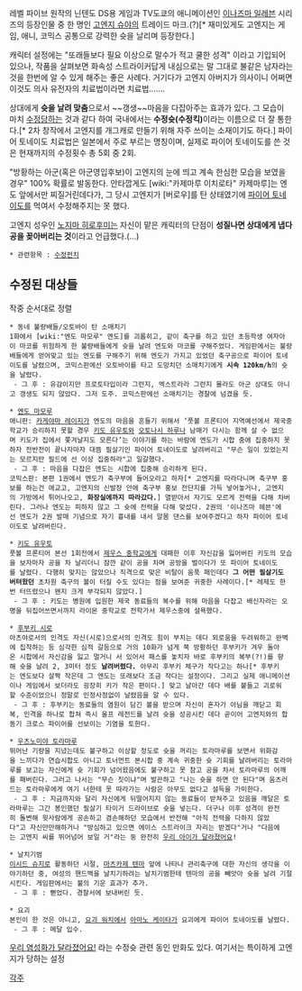 레벨 파이브 원작의 닌텐도 DS용 게임과 TV도쿄의 애니메이션인 [[이나즈마 일레븐]] 시리즈의 등장인물 중 한 명인 [[고엔지 슈야]]의 트레이드 마크.(?)[* 재미있게도 고엔지는 게임, 애니, 코믹스 공통으로 강력한 슛을 날리며 등장한다.]

캐릭터 설정에는 "또래들보다 필요 이상으로 말수가 적고 쿨한 성격" 이라고 기입되어 있으나, 작품을 살펴보면 화속성 스트라이커답게 내심으로는 말 그대로 불같은 남자라는 것을 한번에 알 수 있게 해주는 좋은 사례다. 거기다가 고엔지 아버지가 의사이니 어쩌면 이것도 의사 유전자의 치료법이라면 치료법…….

상대에게 '''슛을 날려 맞춤'''으로서 ~~갱생~~마음을 다잡아주는 효과가 있다. 그 모습이 마치 [[수정]]당하는 것과 같다 하여 국내에서는 '''수정슛(수정킥)'''이라는 이름으로 더 잘 통한다.[* 2차 창작에서 고엔지를 개그캐로 만들기 위해 자주 쓰이는 소재이기도 하다.] 파이어 토네이도 치료법은 일본에서 주로 부르는 명칭이며, 실제로 파이어 토네이도를 쓴 것은 현재까지의 수정횟수 총 5회 중 2회.

"방황하는 아군(혹은 아군영입후보)이 고엔지의 눈에 띄고 계속 한심한 모습을 보였을 경우" 100% 확률로 발동한다. 안타깝게도 [wiki:"카제마루 이치로타" 카제마루]는 엔도 앞에서만 찌질거린데다가, 그 당시 고엔지가 [버로우]를 탄 상태였기에 [[파이어 토네이도]]를 먹여서 수정해주지는 못 했다.

고엔지 성우인 [[노지마 히로후미]]는 자신이 맡은 캐릭터의 단점이 '''성질나면 상대에게 냅다 공을 꽂아버리는 것'''이라고 언급했다.(…) 

 * 관련항목 : [[수정펀치]]


== 수정된 대상들 ==
작중 순서대로 정렬

 * 동네 불량배들/오토바이 탄 소매치기
 1화에서 [wiki:"엔도 마모루" 엔도]를 괴롭히고, 같이 축구를 하고 있던 초등학생 여자아이 마코를 위험하게 한 불량배들에게 슛을 날려 엔도와 마코를 구해주었다. 게임판에서는 불량배들에게 얻어맞고 있는 엔도를 구해주기 위해 엔도가 가지고 있었던 축구공으로 파이어 토네이도를 날렸으며, 코믹스판에선 오토바이를 타고 도망치던 소매치기에게 '''시속 120km/h'''의 슛을 날렸다.
  - 그 후 : 유감이지만 프로토타입이라 그런지, 엑스트라라 그런지 몰라도 아군 상대도 아니고 갱생도 되지 않았다. 그저 도주. 코믹스판에선 소매치기는 경찰에 넘겼을 듯.

 * [[엔도 마모루]]
 애니판: [[카게야마 레이지]]가 엔도의 마음을 흔들기 위해서 ‘풋볼 프론티어 지역예선에서 제국중학교가 승리하지 못할 경우 [[키도 유우토]]와 [[오토나시 하루나]] 남매가 다시는 함께 살 수 없으며 키도가 집에서 쫓겨날지도 모른다’는 이야기를 하는 바람에 엔도가 시합 중에 집중하지 못하자 전반전이 끝나자마자 대뜸 필살기인 파이어 토네이도로 날려버리고 "무슨 일이 있었는지는 모르지만 필드에 선 이상 집중하라"고 일갈했다.
  - 그 후 : 마음을 다잡은 엔도는 시합에 집중해 승리하게 된다.
 코믹스판: 본편 1권에서 엔도가 축구부에 들어오라고 하자[* 고엔지를 따라다니며 축구부 홍보를 하는건 애교고, 고엔지의 신발장 안에 축구부 홍보 전단지를 가득 넣어놓거나, 고엔지의 가방에서 튀어나오고, '''화장실에까지 따라갔다.'''] 열받아서 자기도 모르게 전력을 다해 차버린다. 그러나 엔도는 피하지 않고 그 슛에 전력을 다해 맞섰다. 2권의 '이나즈마 헤븐'에선 엔도가 2권 발매 기념으로 자기 흉내를 내서 알몸 댄스를 보여주겠다고 하자 파이어 토네이도로 날려버린다.

 * [[키도 유우토]]
 풋볼 프론티어 본선 1회전에서 [[제우스 중학교]]에게 대패한 이후 자신감을 잃어버린 키도의 모습을 보자마자 공을 차 날리더니 잠깐 같이 공을 차며 공방을 벌이다가 또 파이어 토네이도를 날렸다. 다행히 맞지는 않았으나 직격으로 맞은 비탈이 움푹 패인데다 '''그 어떤 필살기도 버텨왔던''' 초차원 축구의 볼이 터질 수도 있다는 점을 보여준 귀중한 사례이다.[* 레제도 한번 터뜨렸으나 왠지 크게 부각되지 않았다.]
  - 그 후 : 키도는 병원에 입원한 제국 동료들의 복수를 위해 마음을 다잡고 배신자라는 오명을 뒤집어쓰면서까지 라이몬 중학교로 전학가서 제우스중에 설욕했다.

 * [[후부키 시로]]
 아츠야로서의 인격도 자신(시로)으로서의 인격도 힘이 부치는 데다 외로움을 두려워하고 완벽에 집착하는 등 심각한 심적 갈등으로 거의 10화가 넘게 쭉 방황하던 후부키가 겨우 돌아온 시합에서 자신감을 잃고 멀거니 서 있어서 패스를 놓치자 바로 후부키의 복부(?!)를 향해 슛을 날려 2, 3미터 정도 '''날려버렸다.''' 아무리 후부키 체구가 작다고는 하나[* 후부키는 엔도보다 살짝 작은데 그 엔도는 또래보다 조금 작다는 설정이다. 그리고 실제 애니메이션이나 게임에서 보더라도 굉장히 키가 작은 편이다.] 맞고 날아간 데다 배를 붙들고 괴로워할 수준이었으니 정말로 인정사정없이 날렸음을 알 수 있다.
  - 그 후 : 후부키는 동료들의 염원이 담긴 볼을 받으며 자신이 혼자가 아님을 깨닫고 회복, 인격을 하나로 합쳐 즉시 울프 레전드를 날려 슛을 성공시킨 데다 곧이어 고엔지와의 합동기 크로스 파이어를 선보이는 기염을 토한다.

 * [[우츠노미야 토라마루]]
 뛰어난 기량을 지녔는데도 불구하고 이상할 정도로 슛을 꺼리는 토라마루를 보면서 위화감을 느끼다가 연습시합도 아니고 토너먼트 본시합 중 계속 귀중한 슛 기회를 날려버리는 토라마루를 보고는 자신에게 슛 기회가 넘어왔음에도 불구하고 못 참고 공을 차서 토라마루의 어깨를 패버린다. 그러고 나서는 "무슨 짓이냐"며 발끈하고 "나는 슛을 하면 안 된다"며 움츠러드는 토라마루에게 여기 너한테 못 따라가는 사람은 아무도 없다고 설득을 가미한다.
  - 그 후 : 지금까지와 달리 자신에게 뒤떨어지지 않는 동료들이 받쳐주고 있음을 깨달은 토라마루는 그간 봉인했던 필살기 타이거 드라이브로 슛을 넣는다. 더구나 이후 성격이 완전히 돌변해 윗사람에게 공손하고 겸손해하던 모습에서 반전해 "아직 전력을 다하지 않았다"고 자신만만해하거나 "방심하고 있으면 에이스 스트라이크 자리는 받겠다"거나 "다음에는 고엔지 씨를 뛰어넘어 보일 거"라는 둥 완전히 [[우리 아이가 달라졌어요]]!

 * 날치기범
 [[이시드 슈지]]로 활동하던 시절, [[마츠카제 텐마]] 앞에 나타나 관리축구에 대한 자신의 생각을 이야기하던 중, 여성의 핸드백을 날치기하려는 날치기범한테 텐마의 공을 빼앗아 슛을 날려 기절시킨다. 게임판에서는 불의 기운 효과가 추가. 
  - 그 후 : 뻗었다. 경찰서에 보내버린 듯.

 * 요괴
 본인이 한 것은 아니고, [[요괴 워치]]에서 [[아마노 케이타]]가 요괴에게 파이어 토네이도를 날렸다.
  - 그 후 : 메달 입수.

[http://blog.naver.com/guswjddl42/110100719161 우리 염성화가 달라졌어요!]
라는 수정슛 관련 동인 만화도 있다. 여기서는 특이하게 고엔지가 당하는 설정

[[각주]]
